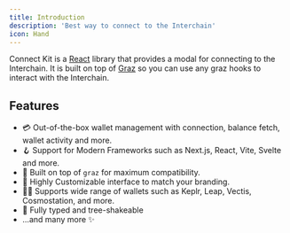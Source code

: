 ```yaml
---
title: Introduction
description: 'Best way to connect to the Interchain'
icon: Hand
---
```



<ConnectKitDemoDocs />

Connect Kit is a [React](https://reactjs.org/) library that provides a modal for connecting to the Interchain. It is built on top of [Graz](https://graz.sh/) so you can use any graz hooks to interact with the Interchain.

## Features

- 💳 Out-of-the-box wallet management with connection, balance fetch, wallet activity and more.
- 🪝 Support for Modern Frameworks such as Next.js, React, Vite, Svelte and more.
- 🧩 Built on top of `graz` for maximum compatibility.
- 🎨 Highly Customizable interface to match your branding.
- 🤝🤝 Supports wide range of wallets such as Keplr, Leap, Vectis, Cosmostation, and more.
- 👏 Fully typed and tree-shakeable
- ...and many more ✨
